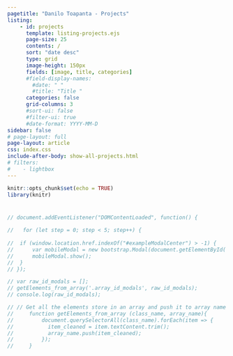 ```yaml
---
pagetitle: "Danilo Toapanta - Projects"
listing:
    - id: projects
      template: listing-projects.ejs
      page-size: 25
      contents: /
      sort: "date desc"
      type: grid
      image-height: 150px
      fields: [image, title, categories]
      #field-display-names:
        #date: " "
        #title: "Title "
      categories: false 
      grid-columns: 3
      #sort-ui: false
      #filter-ui: true
      #date-format: YYYY-MM-D
sidebar: false
# page-layout: full
page-layout: article
css: index.css
include-after-body: show-all-projects.html
# filters:
#    - lightbox
---
```



```r
knitr::opts_chunk$set(echo = TRUE)
library(knitr)
```




<!-- STARTING -->
<!-- <div id="reload-posts" class="background-color-show-posts" style="display:none; justify-content: center; padding: 5px 0px;">
  <a id="clickable-see-all-categories" href="/projects" style="text-decoration: none; pointer-events: none;">
    <p align="center"  id="reload-posts-icon" class="color-show-posts" style="display:none; font-weight: 400; margin: 0px; padding: 0px; font-style:italic;">
      Show All Projects <i style="padding-left:2px;" class='bi bi-arrow-counterclockwise'></i> 
    </p>
  </a>
</div>
<div id="reload-posts-icon-padding" style="padding-bottom:10px"></div> -->
<!-- FINISHING -->

```{=html}
<div id="show-div-two-grid" class="grid align-items-center" style="display:none; padding-bottom:25px;">

  <div class="g-col-12 g-col-md-8 order-2 order-md-1">
    <div id= "show-tag-cat-selected" style="display:contents;">
      <p style="padding-top:0px; padding-bottom:5px; margin-bottom:0px; color: #838383;">
        <span id="green_number_blog" style="padding-bottom:0px; margin-bottom:0px; color: #14ae73;">
          # 
        </span>
        <span id="tagged_categorized_as" >
          projects:
        </span>
      </p>
      <h1 id="tag_category_name" style="padding:0px 0px; margin: 0px 0px; padding-bottom:0px; border-bottom: none">Published</h1>
    </div>
  </div>

  <div class="g-col-12 g-col-md-4 order-1 order-md-2">
    <div id="reload-posts" class="background-color-show-posts " style="display:flex; justify-content: center; padding: 5px 0px;">
      <a id="clickable-see-all-categories" href="/projects" style="text-decoration: none;">
        <p align="center"  id="reload-posts-icon" style=" font-weight: 400; margin: 0px; padding: 0px; font-style:italic;">
          Show All Projects <i style="padding-left:2px;" class='bi bi-arrow-counterclockwise'></i> 
        </p>
      </a>
    </div>
  </div>
  
</div>
<div id="reload-posts-icon-padding" style="padding-bottom:10px"></div> 
```


:::{#projects}
:::

<!-- Here we go -->


<!-- ![](https://vimeo.com/115041822){.lightbox}

<a href="https://vimeo.com/115041822" class="lightbox">
  <p>This is how it will work but let us see</p>
  <img src="https://images.unsplash.com/photo-1687360440094-949b8fe71c8c?ixlib=rb-4.0.3&ixid=M3wxMjA3fDF8MHxwaG90by1wYWdlfHx8fGVufDB8fHx8fA%3D%3D&auto=format&fit=crop&w=1974&q=80" style="width: 200px;" alt="image" />
</a> -->




```js

// document.addEventListener("DOMContentLoaded", function() {

//   for (let step = 0; step < 5; step++) {
  
// 	if (window.location.href.indexOf("#exampleModalCenter") > -1) {
// 		var mobileModal = new bootstrap.Modal(document.getElementById('exampleModalCenter'));
// 		mobileModal.show();
// 	}
// });

// var raw_id_modals = [];
// getElements_from_array('.array_id_modals', raw_id_modals);
// console.log(raw_id_modals);

// // Get all the elements store in an array and push it to array name
//     function getElements_from_array (class_name, array_name){
//         document.querySelectorAll(class_name).forEach(item => {
//           item_cleaned = item.textContent.trim();
//           array_name.push(item_cleaned);
//         });
//     }
```





































































































































































































